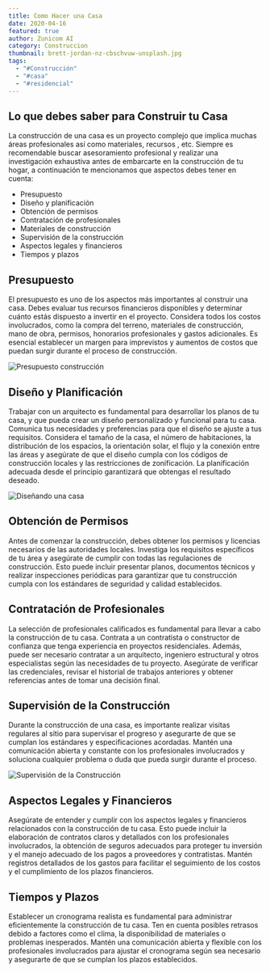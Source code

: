 ```yaml
---
title: Como Hacer una Casa
date: 2020-04-16
featured: true
author: Zunicom AI
category: Construccion
thumbnail: brett-jordan-nz-cbschvuw-unsplash.jpg
tags:
  - "#Construcción"
  - "#casa"
  - "#residencial"
---
```

## Lo que debes saber para Construir tu Casa

[](http://medioque.org/damnum)La construcción de una casa es un proyecto complejo que implica muchas áreas profesionales así como materiales, recursos , etc. Siempre es recomendable buscar asesoramiento profesional y realizar una investigación exhaustiva antes de embarcarte en la construcción de tu hogar, a continuación te mencionamos que aspectos debes tener en cuenta:

*  Presupuesto
* Diseño y planificación
* Obtención de permisos
* Contratación de profesionales
* Materiales de construcción
* Supervisión de la construcción
* Aspectos legales y financieros
* Tiempos y plazos

## Presupuesto

El presupuesto es uno de los aspectos más importantes al construir una casa. Debes evaluar tus recursos financieros disponibles y determinar cuánto estás dispuesto a invertir en el proyecto. Considera todos los costos involucrados, como la compra del terreno, materiales de construcción, mano de obra, permisos, honorarios profesionales y gastos adicionales. Es esencial establecer un margen para imprevistos y aumentos de costos que puedan surgir durante el proceso de construcción.

![Presupuesto construcción](pedro-miranda-3qzmbrvceyq-unsplash.jpg)

## Diseño y Planificación

Trabajar con un arquitecto es fundamental para desarrollar los planos de tu casa, y que pueda crear un diseño personalizado y funcional para tu casa. Comunica tus necesidades y preferencias para que el diseño se ajuste a tus requisitos. Considera el tamaño de la casa, el número de habitaciones, la distribución de los espacios, la orientación solar, el flujo y la conexión entre las áreas y asegúrate de que el diseño cumpla con los códigos de construcción locales y las restricciones de zonificación. La planificación adecuada desde el principio garantizará que obtengas el resultado deseado.

![Diseñando una casa](thisisengineering-raeng-wvnlycpcmie-unsplash.jpg)

## Obtención de Permisos

Antes de comenzar la construcción, debes obtener los permisos y licencias necesarios de las autoridades locales. Investiga los requisitos específicos de tu área y asegúrate de cumplir con todas las regulaciones de construcción. Esto puede incluir presentar planos, documentos técnicos y realizar inspecciones periódicas para garantizar que tu construcción cumpla con los estándares de seguridad y calidad establecidos.

## Contratación de Profesionales

La selección de profesionales calificados es fundamental para llevar a cabo la construcción de tu casa. Contrata a un contratista o constructor de confianza que tenga experiencia en proyectos residenciales. Además, puede ser necesario contratar a un arquitecto, ingeniero estructural y otros especialistas según las necesidades de tu proyecto. Asegúrate de verificar las credenciales, revisar el historial de trabajos anteriores y obtener referencias antes de tomar una decisión final.

## Supervisión de la Construcción

Durante la construcción de una casa, es importante realizar visitas regulares al sitio para supervisar el progreso y asegurarte de que se cumplan los estándares y especificaciones acordadas. Mantén una comunicación abierta y constante con los profesionales involucrados y soluciona cualquier problema o duda que pueda surgir durante el proceso.

![Supervisión de la Construcción](thisisengineering-raeng-df7erzy97sg-unsplash.jpg)

## Aspectos Legales y Financieros

Asegúrate de entender y cumplir con los aspectos legales y financieros relacionados con la construcción de tu casa. Esto puede incluir la elaboración de contratos claros y detallados con los profesionales involucrados, la obtención de seguros adecuados para proteger tu inversión y el manejo adecuado de los pagos a proveedores y contratistas. Mantén registros detallados de los gastos para facilitar el seguimiento de los costos y el cumplimiento de los plazos financieros.

## Tiempos y Plazos

Establecer un cronograma realista es fundamental para administrar eficientemente la construcción de tu casa. Ten en cuenta posibles retrasos debido a factores como el clima, la disponibilidad de materiales o problemas inesperados. Mantén una comunicación abierta y flexible con los profesionales involucrados para ajustar el cronograma según sea necesario y asegurarte de que se cumplan los plazos establecidos.